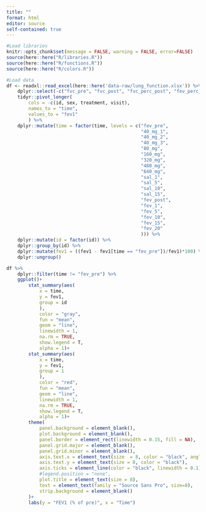 ```yaml
---
title: ""
format: html
editor: source
self-contained: true
---
```


```r
#Load libraries
knitr::opts_chunk$set(message = FALSE, warning = FALSE, error=FALSE)
source(here::here("R/libraries.R"))
source(here::here("R/functions.R"))
source(here::here("R/colors.R"))
```


```r
#Load data
df <- readxl::read_excel(here::here('data-raw/lung_function.xlsx')) %>% 
    dplyr::select(-c("fvc_pre", "fvc_post", "fvc_perc_post", "fev_perc_post", "ex", "in")) %>%
    tidyr::pivot_longer(
        cols = -c(id, sex, treatment, visit), 
        names_to = "time", 
        values_to = "fev1"
        ) %>% 
    dplyr::mutate(time = factor(time, levels = c("fev_pre",
                                                 "40_mg_1",
                                                 "40_mg_2",
                                                 "40_mg_3",
                                                 "80_mg",
                                                 "160_mg",
                                                 "320_mg",
                                                 "480_mg",
                                                 "640_mg",
                                                 "sal_1",
                                                 "sal_5",
                                                 "sal_10",
                                                 "sal_15",
                                                 "fev_post",
                                                 "fev_1",
                                                 "fev_5",
                                                 "fev_10",
                                                 "fev_15",
                                                 "fev_20"
                                                 ))) %>% 
    dplyr::mutate(id = factor(id)) %>% 
    dplyr::group_by(id) %>% 
    dplyr::mutate(fev1 = ((fev1 - fev1[time == "fev_pre"])/fev1)*100) %>% 
    dplyr::ungroup()

```


```r
df %>% 
    dplyr::filter(time != "fev_pre") %>% 
    ggplot()+
        stat_summary(aes(
            x = time,
            y = fev1,
            group = id
            ),
            color = "gray",
            fun = "mean",
            geom = "line",
            linewidth = 1,
            na.rm = TRUE,
            show.legend = T,
            alpha = 1)+
        stat_summary(aes(
            x = time,
            y = fev1,
            group = 1
            ),
            color = "red",
            fun = "mean",
            geom = "line",
            linewidth = 1,
            na.rm = TRUE,
            show.legend = T,
            alpha = 1)+
        theme(
            panel.background = element_blank(),
            plot.background = element_blank(),
            panel.border = element_rect(linewidth = 0.15, fill = NA),
            panel.grid.major = element_blank(),
            panel.grid.minor = element_blank(),
            axis.text.x = element_text(size  = 8, color = "black", angle = 90, vjust = 0, hjust = 1),
            axis.text.y = element_text(size = 8, color = "black"),
            axis.ticks = element_line(color = "black", linewidth = 0.1),
            #legend.position = "none",
            plot.title = element_text(size = 8),
            text = element_text(family = "Source Sans Pro", size=8),
            strip.background = element_blank()
        )+
        labs(y = "FEV1 (% of pre)", x = "Time")
```



